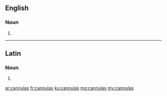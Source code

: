 ==English==

===Noun===
{{head|en|noun plural form}}

# {{plural of|cannula|lang=en}}

----

==Latin==

===Noun===
{{la-noun-form|cannulās}}

# {{inflection of|cannula||acc|p|lang=la}}

[[ar:cannulas]]
[[fr:cannulas]]
[[ku:cannulas]]
[[mg:cannulas]]
[[my:cannulas]]
